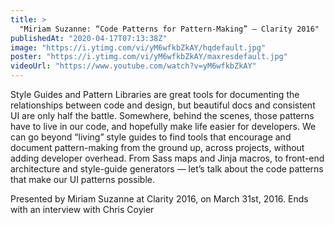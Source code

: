 ```yaml
---
title: >
  "Miriam Suzanne: “Code Patterns for Pattern-Making” — Clarity 2016"
publishedAt: "2020-04-17T07:13:38Z"
image: "https://i.ytimg.com/vi/yM6wfkbZkAY/hqdefault.jpg"
poster: "https://i.ytimg.com/vi/yM6wfkbZkAY/maxresdefault.jpg"
videoUrl: "https://www.youtube.com/watch?v=yM6wfkbZkAY"
---
```


Style Guides and Pattern Libraries are great tools for documenting the relationships between code and design, but beautiful docs and consistent UI are only half the battle. Somewhere, behind the scenes, those patterns have to live in our code, and hopefully make life easier for developers. We can go beyond “living” style guides to find tools that encourage and document pattern-making from the ground up, across projects, without adding developer overhead. From Sass maps and Jinja macros, to front-end architecture and style-guide generators — let’s talk about the code patterns that make our UI patterns possible.

Presented by Miriam Suzanne at Clarity 2016, on March 31st, 2016. Ends with an interview with Chris Coyier
